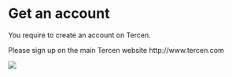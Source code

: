 # Get an account
You require to create an account on Tercen.

Please sign up on the main Tercen website http://www.tercen.com

![](images/tercen_home.png)